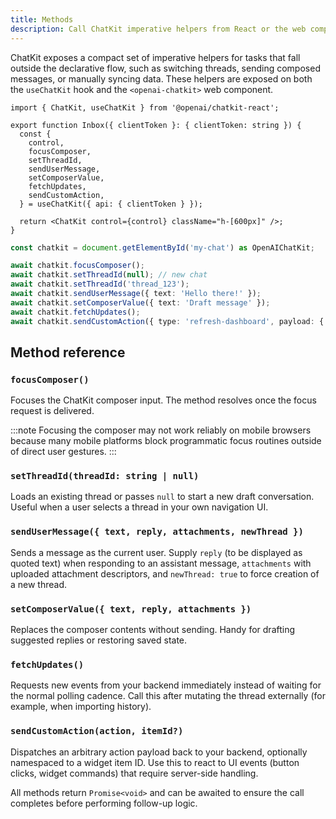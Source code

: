 ```yaml
---
title: Methods
description: Call ChatKit imperative helpers from React or the web component.
---
```



ChatKit exposes a compact set of imperative helpers for tasks that fall outside the declarative flow, such as switching threads, sending composed messages, or manually syncing data. These helpers are exposed on both the `useChatKit` hook and the `<openai-chatkit>` web component.

<Tabs syncKey="methods-target">
<TabItem label="React">

```tsx
import { ChatKit, useChatKit } from '@openai/chatkit-react';

export function Inbox({ clientToken }: { clientToken: string }) {
  const {
    control,
    focusComposer,
    setThreadId,
    sendUserMessage,
    setComposerValue,
    fetchUpdates,
    sendCustomAction,
  } = useChatKit({ api: { clientToken } });

  return <ChatKit control={control} className="h-[600px]" />;
}
```

</TabItem>
<TabItem label="Web component">

```ts
const chatkit = document.getElementById('my-chat') as OpenAIChatKit;

await chatkit.focusComposer();
await chatkit.setThreadId(null); // new chat
await chatkit.setThreadId('thread_123');
await chatkit.sendUserMessage({ text: 'Hello there!' });
await chatkit.setComposerValue({ text: 'Draft message' });
await chatkit.fetchUpdates();
await chatkit.sendCustomAction({ type: 'refresh-dashboard', payload: { page: 'settings' } });
```

</TabItem>
</Tabs>

## Method reference

### `focusComposer()`
Focuses the ChatKit composer input. The method resolves once the focus request is delivered.

:::note
Focusing the composer may not work reliably on mobile browsers because many mobile platforms block programmatic focus routines outside of direct user gestures.
:::

### `setThreadId(threadId: string | null)`
Loads an existing thread or passes `null` to start a new draft conversation. Useful when a user selects a thread in your own navigation UI.

### `sendUserMessage({ text, reply, attachments, newThread })`
Sends a message as the current user. Supply `reply` (to be displayed as quoted text) when responding to an assistant message, `attachments` with uploaded attachment descriptors, and `newThread: true` to force creation of a new thread.

### `setComposerValue({ text, reply, attachments })`
Replaces the composer contents without sending. Handy for drafting suggested replies or restoring saved state.

### `fetchUpdates()`
Requests new events from your backend immediately instead of waiting for the normal polling cadence. Call this after mutating the thread externally (for example, when importing history).

### `sendCustomAction(action, itemId?)`
Dispatches an arbitrary action payload back to your backend, optionally namespaced to a widget item ID. Use this to react to UI events (button clicks, widget commands) that require server-side handling.

All methods return `Promise<void>` and can be awaited to ensure the call completes before performing follow-up logic.
